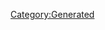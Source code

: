 {{Texts/Music
 |ID=40
 |MusicName=0-G Love
 |OfficialName=0-G Love
 |VocalName=飯島真理
 |VocalNameLF=飯島真理
 |Description=作品：超時空要塞マクロス<br/><br/>歌手：飯島真理<br/><br/>作詞：阿佐茜<br/>作曲：羽田健太郎
 |BuyURL=https://recochoku.jp/song/S14225800/single?ds=34294998
 |StoryDesc=ゼントラーディ軍との戦闘が始まり、その混乱の中で<br/>輝とミンメイの2人は閉鎖区画に閉じ込められてしまう。<br/><br/>救助を待ちながらしばし生活を共にする2人。<br/>初めはただのファンと歌手であった2人だが、お互いの<br/>ことを知ってその仲は少しずつ縮まっていくのだった。
 |StoryTitle=「嬉しい。わたしの歌、聴いてくれてるの？」
 |BannerId=1
 |AnmStoreURL=https://anime.dmkt-sp.jp/animestore/ci_pc?workId=20626
}}
[[Category:Generated]]
